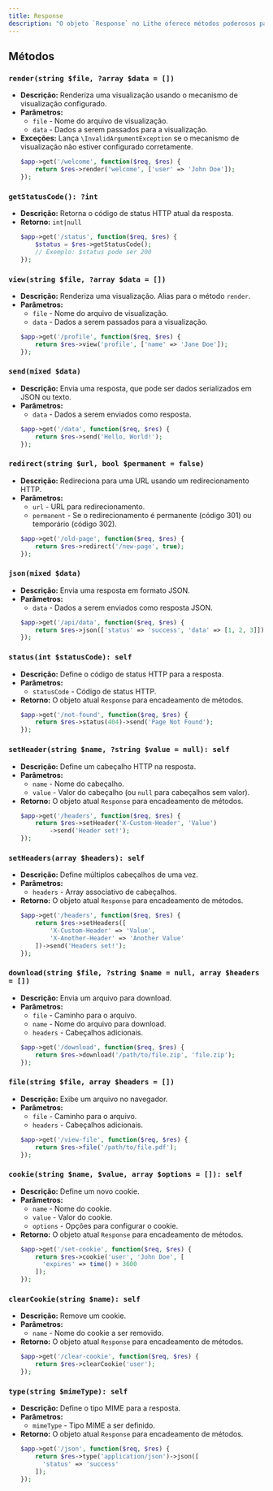 ```yaml
---
title: Response
description: "O objeto `Response` no Lithe oferece métodos poderosos para manipular e enviar respostas HTTP, proporcionando flexibilidade no desenvolvimento de aplicações web."
---
```


## Métodos

### `render(string $file, ?array $data = [])`
  - **Descrição:** Renderiza uma visualização usando o mecanismo de visualização configurado.
  - **Parâmetros:**
    - `file` - Nome do arquivo de visualização.
    - `data` - Dados a serem passados para a visualização.
  - **Exceções:** Lança `\InvalidArgumentException` se o mecanismo de visualização não estiver configurado corretamente.
    ```php
    $app->get('/welcome', function($req, $res) {
        return $res->render('welcome', ['user' => 'John Doe']);
    });
    ```

### `getStatusCode(): ?int`
  - **Descrição:** Retorna o código de status HTTP atual da resposta.
  - **Retorno:** `int|null`
    ```php
    $app->get('/status', function($req, $res) {
        $status = $res->getStatusCode();
        // Exemplo: $status pode ser 200
    });
    ```

### `view(string $file, ?array $data = [])`
  - **Descrição:** Renderiza uma visualização. Alias para o método `render`.
  - **Parâmetros:**
    - `file` - Nome do arquivo de visualização.
    - `data` - Dados a serem passados para a visualização.
    ```php
    $app->get('/profile', function($req, $res) {
        return $res->view('profile', ['name' => 'Jane Doe']);
    });
    ```

### `send(mixed $data)`
  - **Descrição:** Envia uma resposta, que pode ser dados serializados em JSON ou texto.
  - **Parâmetros:**
    - `data` - Dados a serem enviados como resposta.
    ```php
    $app->get('/data', function($req, $res) {
        return $res->send('Hello, World!');
    });
    ```

### `redirect(string $url, bool $permanent = false)`
  - **Descrição:** Redireciona para uma URL usando um redirecionamento HTTP.
  - **Parâmetros:**
    - `url` - URL para redirecionamento.
    - `permanent` - Se o redirecionamento é permanente (código 301) ou temporário (código 302).
    ```php
    $app->get('/old-page', function($req, $res) {
        return $res->redirect('/new-page', true);
    });
    ```

### `json(mixed $data)`
  - **Descrição:** Envia uma resposta em formato JSON.
  - **Parâmetros:**
    - `data` - Dados a serem enviados como resposta JSON.
    ```php
    $app->get('/api/data', function($req, $res) {
        return $res->json(['status' => 'success', 'data' => [1, 2, 3]]);
    });
    ```

### `status(int $statusCode): self`
  - **Descrição:** Define o código de status HTTP para a resposta.
  - **Parâmetros:**
    - `statusCode` - Código de status HTTP.
  - **Retorno:** O objeto atual `Response` para encadeamento de métodos.
    ```php
    $app->get('/not-found', function($req, $res) {
        return $res->status(404)->send('Page Not Found');
    });
    ```

### `setHeader(string $name, ?string $value = null): self`
  - **Descrição:** Define um cabeçalho HTTP na resposta.
  - **Parâmetros:**
    - `name` - Nome do cabeçalho.
    - `value` - Valor do cabeçalho (ou `null` para cabeçalhos sem valor).
  - **Retorno:** O objeto atual `Response` para encadeamento de métodos.
    ```php
    $app->get('/headers', function($req, $res) {
        return $res->setHeader('X-Custom-Header', 'Value')
            ->send('Header set!');
    });
    ```

### `setHeaders(array $headers): self`
  - **Descrição:** Define múltiplos cabeçalhos de uma vez.
  - **Parâmetros:**
    - `headers` - Array associativo de cabeçalhos.
  - **Retorno:** O objeto atual `Response` para encadeamento de métodos.
    ```php
    $app->get('/headers', function($req, $res) {
        return $res->setHeaders([
            'X-Custom-Header' => 'Value',
            'X-Another-Header' => 'Another Value'
        ])->send('Headers set!');
    });
    ```

### `download(string $file, ?string $name = null, array $headers = [])`
  - **Descrição:** Envia um arquivo para download.
  - **Parâmetros:**
    - `file` - Caminho para o arquivo.
    - `name` - Nome do arquivo para download.
    - `headers` - Cabeçalhos adicionais.
    ```php
    $app->get('/download', function($req, $res) {
        return $res->download('/path/to/file.zip', 'file.zip');
    });
    ```

### `file(string $file, array $headers = [])`
  - **Descrição:** Exibe um arquivo no navegador.
  - **Parâmetros:**
    - `file` - Caminho para o arquivo.
    - `headers` - Cabeçalhos adicionais.
    ```php
    $app->get('/view-file', function($req, $res) {
        return $res->file('/path/to/file.pdf');
    });
    ```

### `cookie(string $name, $value, array $options = []): self`
  - **Descrição:** Define um novo cookie.
  - **Parâmetros:**
    - `name` - Nome do cookie.
    - `value` - Valor do cookie.
    - `options` - Opções para configurar o cookie.
  - **Retorno:** O objeto atual `Response` para encadeamento de métodos.
    ```php
    $app->get('/set-cookie', function($req, $res) {
        return $res->cookie('user', 'John Doe', [
          'expires' => time() + 3600
        ]);
    });
    ```

### `clearCookie(string $name): self`
  - **Descrição:** Remove um cookie.
  - **Parâmetros:**
    - `name` - Nome do cookie a ser removido.
  - **Retorno:** O objeto atual `Response` para encadeamento de métodos.
    ```php
    $app->get('/clear-cookie', function($req, $res) {
        return $res->clearCookie('user');
    });
    ```

### `type(string $mimeType): self`
  - **Descrição:** Define o tipo MIME para a resposta.
  - **Parâmetros:**
    - `mimeType` - Tipo MIME a ser definido.
  - **Retorno:** O objeto atual `Response` para encadeamento de métodos.
    ```php
    $app->get('/json', function($req, $res) {
        return $res->type('application/json')->json([
          'status' => 'success'
        ]);
    });
    ```